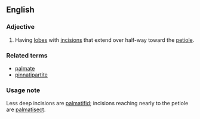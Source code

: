 ==English==
===Adjective===
{{en-adj|-}}
# {{botany}} {{qualifier|leaves}} Having [[lobe]]s with [[incision]]s that extend over half-way toward the [[petiole]].

===Related terms===
*[[palmate]]
*[[pinnatipartite]]

===Usage note===
Less deep incisions are [[palmatifid]]; incisions reaching nearly to the petiole are [[palmatisect]].